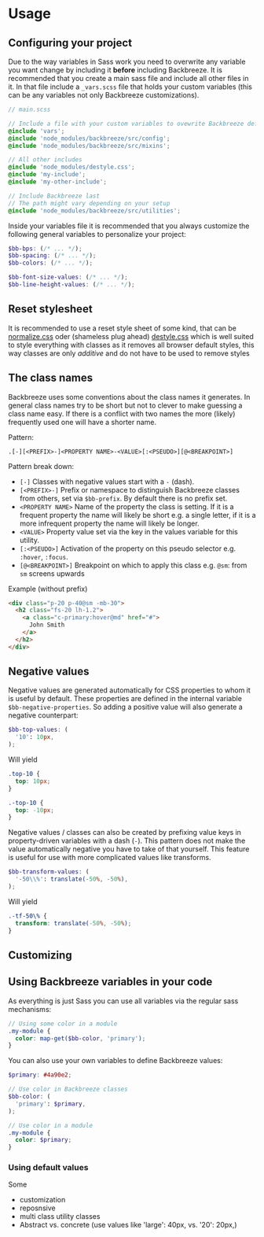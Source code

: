 
<SEO title="Usage" />

# Usage

## Configuring your project

Due to the way variables in Sass work you need to overwrite any variable you want change by including it **before** including Backbreeze. It is recommended that you create a main sass file and include all other files in it. In that file include a `_vars.scss` file that holds your custom variables (this can be any variables not only Backbreeze customizations).

```scss
// main.scss

// Include a file with your custom variables to ovewrite Backbreeze defaults
@include 'vars';
@include 'node_modules/backbreeze/src/config';
@include 'node_modules/backbreeze/src/mixins';

// All other includes
@include 'node_modules/destyle.css';
@include 'my-include';
@include 'my-other-include';

// Include Backbreeze last
// The path might vary depending on your setup
@include 'node_modules/backbreeze/src/utilities';
```

Inside your variables file it is recommended that you always customize the following general variables to personalize your project:

```scss
$bb-bps: (/* ... */);
$bb-spacing: (/* ... */);
$bb-colors: (/* ... */);

$bb-font-size-values: (/* ... */);
$bb-line-height-values: (/* ... */);
```

## Reset stylesheet

It is recommended to use a reset style sheet of some kind, that can be [normalize.css](https://necolas.github.io/normalize.css/) oder (shameless plug ahead) [destyle.css](https://nicolas-cusan.github.io/destyle.css/) which is well suited to style everything with classes as it removes all browser default styles, this way classes are only _additive_ and do not have to be used to remove styles

## The class names

Backbreeze uses some conventions about the class names it generates. In general class names try to be short but not to clever to make guessing a class name easy. If there is a conflict with two names the more (likely) frequently used one will have a shorter name.

Pattern:

```
.[-][<PREFIX>-]<PROPERTY NAME>-<VALUE>[:<PSEUDO>][@<BREAKPOINT>]
```

Pattern break down:

- `[-]` Classes with negative values start with a `-` (dash).
- `[<PREFIX>-]` Prefix or namespace to distinguish Backbreeze classes from others, set via `$bb-prefix`. By default there is no prefix set.
- `<PROPERTY NAME>` Name of the property the class is setting. If it is a frequent property the name will likely be short e.g. a single letter, if it is a more infrequent property the name will likely be longer.
- `<VALUE>` Property value set via the key in the values variable for this utility.
- `[:<PSEUDO>]` Activation of the property on this pseudo selector e.g. `:hover`, `:focus`.
- `[@<BREAKPOINT>]` Breakpoint on which to apply this class e.g. `@sm`: from `sm` screens upwards

Example (without prefix)

```html
<div class="p-20 p-40@sm -mb-30">
  <h2 class="fs-20 lh-1.2">
    <a class="c-primary:hover@md" href="#">
      John Smith
    </a>
  </h2>
</div>
```

## Negative values

Negative values are generated automatically for CSS properties to whom it is useful by default. These properties are defined in the internal variable `$bb-negative-properties`. So adding a positive value will also generate a negative counterpart:

```scss
$bb-top-values: (
  '10': 10px,
);
```

Will yield

```css
.top-10 {
  top: 10px;
}

.-top-10 {
  top: -10px;
}
```

Negative values / classes can also be created by prefixing value keys in property-driven variables with a dash (`-`). This pattern does not make the value automatically negative you have to take of that yourself. This feature is useful for use with more complicated values like transforms.

```scss
$bb-transform-values: (
  '-50\\%': translate(-50%, -50%),
);
```

Will yield

```css
.-tf-50\% {
  transform: translate(-50%, -50%);
}
```

## Customizing

## Using Backbreeze variables in your code

As everything is just Sass you can use all variables via the regular sass mechanisms:

```scss
// Using some color in a module
.my-module {
  color: map-get($bb-color, 'primary');
}
```

You can also use your own variables to define Backbreeze values:

```scss
$primary: #4a90e2;

// Use color in Backbreeze classes
$bb-color: (
  'primary': $primary,
);

// Use color in a module
.my-module {
  color: $primary;
}
```

### Using default values

Some

- customization
- reposnsive
- multi class utility classes
- Abstract vs. concrete (use values like 'large': 40px, vs. '20': 20px,)
